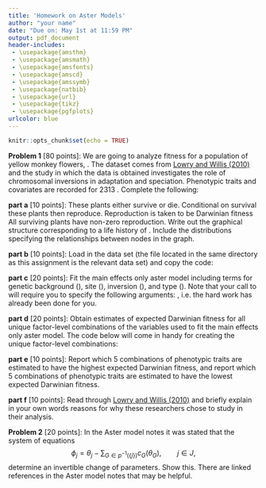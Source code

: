 ```yaml
---
title: 'Homework on Aster Models'
author: "your name"
date: "Due on: May 1st at 11:59 PM"
output: pdf_document
header-includes: 
 - \usepackage{amsthm}
 - \usepackage{amsmath}
 - \usepackage{amsfonts}
 - \usepackage{amscd}
 - \usepackage{amssymb}
 - \usepackage{natbib}
 - \usepackage{url}
 - \usepackage{tikz}
 - \usepackage{pgfplots}
urlcolor: blue  
---
```


\allowdisplaybreaks

\newcommand{\Var}{\mathrm{Var}}
\newcommand{\Prob}{\mathbb{P}}
\newcommand{\E}{\mathrm{E}}
\newcommand{\R}{\mathbb{R}}
\newcommand{\inner}[1]{\langle #1 \rangle}
\newcommand{\yobs}{y_{\text{obs}}}



```r
knitr::opts_chunk$set(echo = TRUE)
```




**Problem 1** [80 points]: We are going to analyze fitness for a population of yellow monkey flowers, \emph{Mimulus guttatus}. The dataset comes from [Lowry and Willis (2010)](https://journals.plos.org/plosbiology/article?id=10.1371/journal.pbio.1000500) and the study in which the data is obtained investigates the role of chromosomal inversions in adaptation and speciation. Phenotypic traits and covariates are recorded for 2313 \emph{M. guttatus}. Complete the following: 

**part a** [10 points]: These plants either survive or die. Conditional on survival these plants then reproduce. Reproduction is taken to be Darwinian fitness All surviving plants have non-zero reproduction. Write out the graphical structure corresponding to a life history of \emph{M. guttatus}. Include the distributions specifying the relationships between nodes in the graph.

**part b** [10 points]: Load in the \texttt{Mguttatus} data set (the \texttt{Mguttatus.rda} file located in the same directory as this assignment is the relevant data set) and copy the code: 

\begin{verbatim}
data = Mguttatus
redata = Mguttatus.redata
vars = quantities$vars
pred = quantities$pred
group = quantities$group
code = quantities$code
fam = quantities$fam
nnode = length(vars)
n = nrow(redata) / nnode
families = quantities$families
root = redata$root
fit = redata$fit
varvar = quantities$varvar
idvar = quantities$idvar
\end{verbatim}

**part c** [20 points]: Fit the main effects only aster model including terms for genetic background (\texttt{gen\_bac}), site (\texttt{site}), inversion (\texttt{inversion}), and type (\texttt{type}). Note that your call to \texttt{aster} will require you to specify the following arguments: \texttt{varvar = varvar, idvar = idvar, data = redata, root = root}, i.e. the hard work has already been done for you.

**part d** [20 points]: Obtain estimates of expected Darwinian fitness for all unique factor-level combinations of the variables used to fit the main effects only aster model. The code below will come in handy for creating the unique factor-level combinations:

\begin{verbatim}
test = data$redata
a = levels(test$gen_bac)
b = levels(test$site)
c = levels(test$inversion)
d = levels(test$type)
fred = expand.grid(a = a, b = b, c = c, d = d)
colnames(fred) = c("gen_bac","site","inversion","type")
fred$sur_flw = 1
fred$flws = 1
\end{verbatim}

**part e** [10 points]: Report which 5 combinations of phenotypic traits are estimated to have the highest expected Darwinian fitness, and report which 5 combinations of phenotypic traits are estimated to have the lowest expected Darwinian fitness.

**part f** [10 points]: Read through [Lowry and Willis (2010)](https://journals.plos.org/plosbiology/article?id=10.1371/journal.pbio.1000500) and briefly explain in your own words reasons for why these researchers chose to study \emph{M. guttatus} in their analysis.


\vspace*{1cm}


**Problem 2** [20 points]: In the Aster model notes it was stated that the system of equations 
$$
  \phi_j = \theta_j - \sum_{G \in p^{-1}(\{j\})} c_G(\theta_G), \qquad j \in J,
$$
determine an invertible change of parameters. Show this. There are linked references in the Aster model notes that may be helpful.



